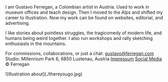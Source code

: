 <Description>
I am Gustavo Ferregan, a Colombian artist in Austria. Used to work in museum offices and teach design. Then I moved to the Alps and shifted my career to illustration. Now my work can be found on websites, editorial, and advertising.
 
 I like stories about pointless struggles, the tragicomedy of modern life, and humans being weird together. I also run workshops and rally sketching enthusiasts in the mountains.

For commissions, collaborations, or just a chat: gustavo@ferregan.com Studio: Millennium Park 6, 6850 Lustenau, Austria [Impressum](/impressum)  [Social Media](https://www.instagram.com/__ferregan__/) © Ferregan
</Description>



<Illustrations>
        ![Illustration about](./thereyougo.jpg)
</Illustrations>

